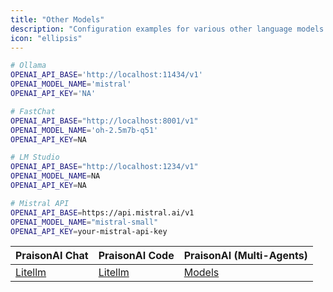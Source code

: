 ```yaml
---
title: "Other Models"
description: "Configuration examples for various other language models with PraisonAI, including Ollama, FastChat, LM Studio, and Mistral API"
icon: "ellipsis"
---
```


```bash
# Ollama
OPENAI_API_BASE='http://localhost:11434/v1'
OPENAI_MODEL_NAME='mistral'
OPENAI_API_KEY='NA'

# FastChat
OPENAI_API_BASE="http://localhost:8001/v1"
OPENAI_MODEL_NAME='oh-2.5m7b-q51'
OPENAI_API_KEY=NA

# LM Studio
OPENAI_API_BASE="http://localhost:1234/v1"
OPENAI_MODEL_NAME=NA
OPENAI_API_KEY=NA

# Mistral API
OPENAI_API_BASE=https://api.mistral.ai/v1
OPENAI_MODEL_NAME="mistral-small"
OPENAI_API_KEY=your-mistral-api-key
```

| PraisonAI Chat | PraisonAI Code | PraisonAI (Multi-Agents) |
| --- | --- | --- |
| [Litellm](https://litellm.vercel.app/docs/providers) | [Litellm](https://litellm.vercel.app/docs/providers) | [Models](../models.md) |
